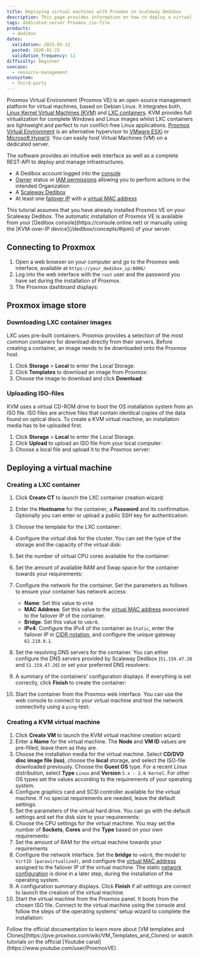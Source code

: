 ```yaml
---
title: Deploying virtual machines with Proxmox on Scaleway Dedibox
description: This page provides information on how to deploy a virtual machine with Proxmox on Scaleway Dedibox.
tags: dedicated-server Proxmox iso-file
products:
  - dedibox
dates:
  validation: 2025-05-12
  posted: 2020-01-23
  validation_frequency: 12
difficulty: beginner
usecase:
  - resource-management
ecosystem:
  - third-party
---
```




Proxmox Virtual Environment (Proxmox VE) is an open-source management platform for virtual machines, based on Debian Linux. It integrates both, [Linux Kernel Virtual Machines (KVM)](https://www.linux-kvm.org/page/Main_Page) and [LXC containers](https://linuxcontainers.org/). KVM provides full virtualization for complete Windows and Linux images whilst LXC containers are lightweight and perfect to run conflict-free Linux applications. [Proxmox Virtual Environment](https://www.proxmox.com/en/) is an alternative hypervisor to [VMware ESXi](/tutorials/configure-virtual-machine-esxi/) or [Microsoft HyperV](/tutorials/configure-vm-hyperv/). You can easily host Virtual Machines (VM) on a dedicated server.

The software provides an intuitive web interface as well as a complete REST-API to deploy and manage infrastructures.

<Requirements />

- A Dedibox account logged into the [console](https://console.online.net)
- [Owner](/iam/concepts/#owner) status or [IAM permissions](/iam/concepts/#permission) allowing you to perform actions in the intended Organization
- A [Scaleway Dedibox](http://www.scaleway.com/en/dedibox)
- At least one [failover IP](/dedibox-ip-failover/concepts/#failover-ips) with a [virtual MAC address](/dedibox-ip-failover/concepts/#virtual-mac-address)

<Message type="note">
  This tutorial assumes that you have already installed Proxmox VE on your Scaleway Dedibox. The automatic installation of Proxmox VE is available from your [Dedibox console](https://console.online.net)
  or manually using the [KVM-over-IP device](/dedibox/concepts/#ipmi) of your server.
</Message>

## Connecting to Proxmox

1. Open a web browser on your computer and go to the Proxmox web interface, available at `https://your_dedibox_ip:8006/`
2. Log into the web interface with the `root` user and the password you have set during the installation of Proxmox.
3. The Proxmox dashboard displays:
    <Lightbox image={image} width="800" alt="" />

## Proxmox image store

### Downloading LXC container images

LXC uses pre-built containers. Proxmox provides a selection of the most common containers for download directly from their servers. Before creating a container, an image needs to be downloaded onto the Proxmox host.

1. Click **Storage** > **Local** to enter the Local Storage.
2. Click **Templates** to download an image from Proxmox:
    <Lightbox image={image2} width="800" alt="" />
3. Choose the image to download and click **Download**:
    <Lightbox image={image3} width="800" alt="" />

### Uploading ISO-files

KVM uses a virtual CD-ROM drive to boot the OS installation system from an ISO file.
ISO files are archive files that contain identical copies of the data found on optical discs. To create a KVM virtual machine, an installation media has to be uploaded first.

1. Click **Storage** > **Local** to enter the Local Storage.
2. Click **Upload** to upload an ISO file from your local computer:
    <Lightbox image={image4} width="600" alt="" />
3. Choose a local file and upload it to the Proxmox server:
    <Lightbox image={image5} width="250" alt="" />

## Deploying a virtual machine

### Creating a LXC container

1. Click **Create CT** to launch the LXC container creation wizard:
    <Lightbox image={image6} width="800" alt="" />
2. Enter the **Hostname** for the container, a **Password** and its confirmation. Optionally you can enter or upload a public SSH key for authentication:
    <Lightbox image={image7} width="500" alt="" />
3. Choose the template for the LXC container:
    <Lightbox image={image8} width="500" alt="" />
4. Configure the virtual disk for the cluster. You can set the type of the storage and the capacity of the virtual disk:
    <Lightbox image={image9} width="500" alt="" />
5. Set the number of virtual CPU cores available for the container:
    <Lightbox image={image10} width="500" alt="" />
6. Set the amount of available RAM and Swap space for the container towards your requirements:
    <Lightbox image={image11} width="500" alt="" />
7. Configure the network for the container. Set the parameters as follows to ensure your container has network access:
    - **Name**: Set this value to `eth0`
    - **MAC Address**: Set this value to the [virtual MAC address](/dedibox-ip-failover/concepts/#virtual-mac-address) associated to the failover IP of the container.
    - **Bridge**: Set this value to `vmbr0`.
    - **IPv4**: Configure the IPv4 of the container as `Static`, enter the failover IP in [CIDR notation](https://en.wikipedia.org/wiki/Classless_Inter-Domain_Routing#CIDR_notation), and configure the unique gateway `62.210.0.1`.

    <Lightbox image={image12} width="500" alt="" />
8. Set the resolving DNS servers for the container. You can either configure the DNS servers provided by Scaleway Dedibox (`51.159.47.28` and `51.159.47.26`) or set your preferred DNS resolvers:
    <Lightbox image={image13} width="500" alt="" />
9. A summary of the containers' configuration displays. If everything is set correctly, click **Finish** to create the container:
    <Lightbox image={image14} width="500" alt="" />
10. Start the container from the Proxmox web interface. You can use the web console to connect to your virtual machine and test the network connectivity using a `ping`-test:
    <Lightbox image={image15} width="800" alt="" />

### Creating a KVM virtual machine

1. Click **Create VM** to launch the KVM virtual machine creation wizard:
    <Lightbox image={image16} width="800" alt="" />
2. Enter a **Name** for the virtual machine. The **Node** and **VM ID** values are pre-filled, leave them as they are.
    <Lightbox image={image17} width="500" alt="" />
3. Choose the installation media for the virtual machine. Select **CD/DVD disc image file (iso)**, choose the **local** storage, and select the ISO-file downloaded previously. Choose the **Guest OS** type. For a recent Linux distribution, select **Type** `Linux` and **Version** `5.x - 2.6 Kernel`. For other OS types set the values according to the requirements of your operating system.
    <Lightbox image={image18} width="500" alt="" />
4. Configure graphics card and SCSI controller available for the virtual machine. If no special requirements are needed, leave the default settings:
    <Lightbox image={image19} width="500" alt="" />
5. Set the parameters of the virtual hard drive. You can go with the default settings and set the disk size to your requirements:
    <Lightbox image={image20} width="500" alt="" />
6. Choose the CPU settings for the virtual machine. You may set the number of **Sockets**, **Cores** and the **Type** based on your own requirements:
    <Lightbox image={image21} width="500" alt="" />
7. Set the amount of RAM for the virtual machine towards your requirements
8. Configure the network interface. Set the **bridge** to `vmbr0`, the model to `VirtIO (paravirtualized)`, and configure the [virtual MAC address](/dedibox-ip-failover/concepts/#virtual-mac-address) assigned to the failover IP of the virtual machine. The static [network configuration](/elastic-metal/how-to/configure-flexible-ip/) is done in a later step, during the installation of the operating system.  <Lightbox image={image22} width="500" alt="" />
9. A configuration summary displays. Click **Finish** if all settings are correct to launch the creation of the virtual machine.
    <Lightbox image={image23} width="500" alt="" />
10. Start the virtual machine from the Proxmox panel. It boots from the chosen ISO file. Connect to the virtual machine using the console and follow the steps of the operating systems' setup wizard to complete the installation:
    <Lightbox image={image24} width="800" alt="" />

<Message type="tip">
  Follow the official documentation to learn more about [VM templates and Clones](https://pve.proxmox.com/wiki/VM_Templates_and_Clones) or watch tutorials on the official [Youtube canal](https://www.youtube.com/user/ProxmoxVE).
</Message>

<ClickableBanner
  productLogo="generic"
  title="Ensure high availability with failover setup for Proxmox on Scaleway."
  url="https://account.scaleway.com/register"
  label="Create your account"
/>